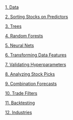 [1. Data](1-data.html)

[2. Sorting Stocks on Predictors](2-sorts.html)

[3. Trees](3-trees.html)

[4. Random Forests](4-forests.html)

[5. Neural Nets](5-nets.html)

[6. Transforming Data Features](6-transform.html)

[7. Validating Hyperparameters](7-validation.html)

[8. Analyzing Stock Picks](8-analyzing.html)

[9. Combination Forecasts](9-combinations.html)

[10. Trade Filters](10-trading.html)

[11. Backtesting](11-backtesting.html)

[12. Industries](12-industries.html)
